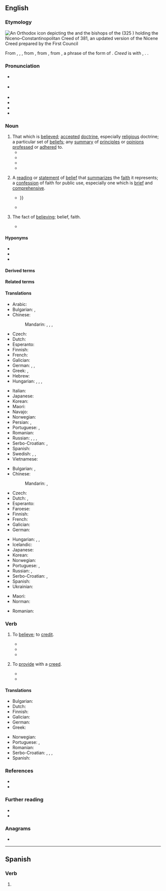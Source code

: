 {{also|Creed}}
==English==
{{was wotd|2018|May|20}}

===Etymology===
[[File:Nicaea icon.jpg|thumb|An [[Orthodox]] [[icon]] depicting the {{w|Constantine the Great}} and the [[bishop]]s of the {{w|First Council of Nicaea}} (325 {{C.E.|dots=yes}}) holding the Niceno–Constantinopolitan Creed of 381, an updated version of the [[Nicene Creed]] prepared by the First Council]]
{{PIE root|en|ḱerd|dʰeh₁}}

From {{inh|en|ang|creda}}, {{m|ang|crede}}, {{m|ang|credo}}, from {{der|en|la|crēdō||I believe}}, from {{der|en|itc-pro|*krezdō}}, from {{der|en|ine-pro|*ḱréddʰh₁eti|*ḱred dʰeh₁-|to place one's heart, i.e., to trust, believe}}, a {{glossary|compound}} phrase of the {{glossary|oblique case}} form of {{m|ine-pro|*ḱḗr||heart}}. ''Creed'' is {{glossary|cognate}} with {{cog|sga|cretim||to believe}}, {{cog|sa|श्रद्दधाति|tr=śráddadhāti||to have faith or faithfulness, to have belief or confidence, believe}}. {{doublet|en|shraddha}}.

===Pronunciation===
* {{a|RP}} {{IPA|en|/kɹiːd/}}
* {{a|GA}} {{IPA|en|/kɹid/}}
* {{audio|en|en-us-creed.ogg|Audio (GA)}}
* {{audio|en|en-au-creed.ogg|Audio (AU)}}
* {{rhymes|en|iːd}}
* {{audio|en|LL-Q1860 (eng)-I learned some phrases-creed.wav|Audio (UK)}}

===Noun===
{{en-noun}}

# That which is [[believe]]d; [[accepted#Adjective|accepted]] [[doctrine]], especially [[religious]] doctrine; a particular set of [[belief]]s; any [[summary]] of [[principle]]s or [[opinion]]s [[profess]]ed or [[adhere]]d to.
#* {{RQ:Byron Giaour|page=12|passage=Oh! who young Leila's glance could read / And keep that portion of his '''creed''', / Which saith, that woman is but dust, / A soulless toy for tyrant's lust?}}
#* {{RQ:Song Chinese in Singapore|chapter=XIII|page=522|format=full|passage=For three successive years, thereafter, as the anniversary of the War [''i.e.'', [[World War I]]] came round, equally large assemblies of British subjects of all races and '''creeds''' came together in the [[w:Victoria Theatre and Concert Hall|[Victoria] Theatre]] to reaffirm the resolution to carry on the war to a victorious end, until at last, after many vicissitudes, victory was secured to the Allies.}}
#* {{quote-song|en|author=Steve Harris|authorlink=Steve Harris (musician)|title={{w|Run to the Hills}}|artist={{w|Iron Maiden}}|date=12 February 1982|passage=He killed our tribes he killed our '''creed'''. / He took our game for his own need}}
#* {{quote-journal|en|author=Samira Shackle|title=On the frontline with Karachi’s ambulance drivers|url=https://www.theguardian.com/world/2017/apr/06/on-the-frontline-with-karachis-ambulance-drivers|archiveurl=https://web.archive.org/web/20170629134330/https://www.theguardian.com/world/2017/apr/06/on-the-frontline-with-karachis-ambulance-drivers|archivedate=29 June 2017|work={{w|The Guardian}}|location=London|date=6 April 2017|passage=Pakistan is a conservative, religious state. The Edhi Foundation is unusual in its ignoring of caste, '''creed''', religion and sect. This strict stance has led to some criticism from religious groups.}}
# {{lb|en|specifically|religion}} A [[reading#Noun|reading]] or [[statement]] of [[belief]] that [[summarize]]s the [[faith]] it represents; a [[confession]] of faith for public use, especially one which is [[brief#Adjective|brief]] and [[comprehensive]].
#: {{ux|en|A '''creed''' is a [[manifesto]] of religious or spiritual beliefs}}
#* {{quote-book|en|author=Jeremy Corderoy|title=A Short Dialogve, wherein is Proved, that No Man can be Saved without Good VVorkes|edition=2nd|location=Oxford|publisher=Printed by Ioseph Barnes, and are to be sold in [[w:St Paul's Cathedral|Paules Church-yard]] at the signe of the Crowne, by Simon Waterson|year=1604|page=40|pageurl=https://books.google.com/books?id=KFPy-GRTL3gC&pg=PA40|oclc=55185654|passage=[N]ow ſuch a liue vngodly, vvithout a care of doing the wil of the Lord (though they profeſſe him in their mouths, yea though they beleeue and acknowledge all the Articles of the '''Creed''', yea haue knowledge of the Scripturs) yet if they liue vngodly, they deny God, and therefore ſhal be denied, {{...}}}}
#* {{quote-book|en|author=Alister [Edgar] McGrath|authorlink=Alister McGrath|chapter=Getting the Most out of ''Apostles’ Creed''|title=Apostles’ Creed|series=LifeGuide Bible Studies|location=Downers Grove, Ill.|publisher={{w|InterVarsity Press}}|year=2015|page=6|pageurl=https://books.google.com/books?id=LfSkCgAAQBAJ&pg=PA6|isbn=978-0-8308-6270-2|passage=The Apostles' '''Creed''' was not the only '''creed''' to come into existence in the period of the early church. However, it is the oldest and simplest '''creed''' of the church. All Christian traditions recognize its authority and its importance as a standard of doctrine. To study the Apostles' '''Creed''' is to investigate a central element of our common Christian heritage.}}
# {{lb|en|rare}} The fact of [[believe|believing]]; belief, faith.
#* {{quote-book|en|author=[Lord Byron]|authorlink=Lord Byron|chapter=Canto I|title=[[w:Don Juan (Byron)|Don Juan]]|location=London|publisher=Printed by {{w|Thomas Davison}}, {{w|Whitefriars}}|year=1819|section=stanza CVI|page=56|pageurl=https://archive.org/stream/donjuan21byro#page/56/mode/1up/|oclc=9665909|passage=Oh love! how perfect is thy mystic art, / Strengthening the weak, and trampling on the strong, / How self-deceitful is the sagest part / Of mortals whom thy lure hath led along— / The precipice she stood on was immense, / So was her '''creed''' in her own innocence.}}

====Hyponyms====
* {{l|en|Apostles' Creed}}
* {{l|en|Athanasian Creed}}
* {{l|en|Nicene Creed}}

====Derived terms====
{{der3|en|Apostles' Creed|Athanasian Creed|creedal|[[creeded]] {{qualifier|adjective}}|creedless|miscreed|multicreed|Nicene Creed}}

====Related terms====
{{rel3|en|credible|credibility|credit|creditable|creditor|credence|credential|credo|credal|credendum|credent|credobaptism|credobaptist|credophile|credulity|credulous|credenza}}

====Translations====
{{trans-top|that which is believed}}
* Arabic: {{t+|ar|عَقِيدَة|f}}
* Bulgarian: {{t+|bg|вероизпове́дание|n}}, {{t+|bg|вѐрую|n}}
* Chinese:
*: Mandarin: {{t+|cmn|教義}}, {{t+|cmn|教义|tr=jiàoyì}}, {{t+|cmn|信條}}, {{t+|cmn|信条|tr=xìntiáo}}
* Czech: {{t|cs|vyznání|n}}
* Dutch: {{t+|nl|geloofsovertuiging|f}}
* Esperanto: {{t|eo|kredokonfeso}}
* Finnish: {{t+|fi|usko}}
* French: {{t+|fr|crédo|m}}
* Galician: {{t+|gl|credo|m}}
* German: {{t+|de|Credo|n}}, {{t+|de|Kredo|n}}, {{t+|de|Glaubensbekenntnis|n}}
* Greek: {{t+|el|δόγμα|n}}, {{t+|el|πίστη|f}}
* Hebrew: {{t+|he|דָּת|tr=dat}}
* Hungarian: {{t+|hu|hit}}, {{t+|hu|hitvallás}}, {{t+|hu|meggyőződés}}, {{q|especially of an artist about his/her tenets concerning one's profession}} {{t|hu|ars poetica}}
{{trans-mid}}
* Italian: {{t+|it|credo|m}}
* Japanese: {{t+|ja|教義|tr=きょうぎ, kyōgi}}
* Korean: {{t+|ko|교의}}
* Maori: {{t|mi|whakapono}}
* Navajo: {{t|nv|oodlą́}}
* Norwegian: {{t+|no|tro|m}}
* Persian: {{t+|fa|عقیده|tr='aqide}}, {{t+|fa|باور|tr=bâvar}}
* Portuguese: {{t+|pt|crença|f}}, {{t+|pt|credo|m}}
* Romanian: {{t+|ro|credință}}
* Russian: {{t+|ru|кре́до|n}}, {{qualifier|faith}} {{t+|ru|ве́ра|f}}, {{qualifier|religion}} {{t+|ru|вероиспове́дание|n}}, {{t+|ru|конфе́ссия|f}} {{qualifier|religion}}
* Serbo-Croatian: {{t+|sh|kredo|m}}, {{t+|sh|vjeruju}}
* Spanish: {{t+|es|credo|m}}
* Swedish: {{t+|sv|tro|c}}, {{t+|sv|lära|c}}, {{t|sv|troslära|c}}
* Vietnamese: {{t+|vi|tín điều}}
{{trans-bottom}}

{{trans-top|reading or statement of belief that summarizes the faith it represents}}
* Bulgarian: {{t|bg|кредо|n}}, {{t+|bg|вѐрую|n}}
* Chinese:
*: Mandarin: {{t+|cmn|信條}}, {{t+|cmn|信条|tr=xìntiáo}}
* Czech: {{t|cs|krédo|n}}
* Dutch: {{t+|nl|geloofsbelijdenis|f}}, {{t+|nl|credo|n}}
* Esperanto: {{t|eo|kredo}}
* Faroese: {{t|fo|trúarjáttan|f}}
* Finnish: {{t+|fi|uskontunnustus}}
* French: {{t+|fr|crédo|m}}
* Galician: {{t+|gl|credo|m}}
* German: {{t+|de|Glaubensbekenntnis|n}}
{{trans-mid}}
* Hungarian: {{t+|hu|hitvallás}}, {{t+|hu|krédó}}, {{q|the Apostles' Creed}} {{t|hu|hiszekegy}}
* Icelandic: {{t|is|trúarjátning|f}}
* Japanese: {{t|ja|信条|tr=しんじょう, shinjō}}
* Korean: {{t+|ko|신조}}
* Norwegian: {{t|no|trosbekjennelse|m}}
* Portuguese: {{t+|pt|crença|f}}, {{t+|pt|credo|m}}
* Russian: {{t+|ru|си́мвол ве́ры|m}}, {{qualifier|Catholicism}} {{t+|ru|кре́до|n}}
* Serbo-Croatian: {{t+|sh|kredo|m}}, {{t+|sh|vjeruju}}
* Spanish: {{t+|es|credo|m}}
* Ukrainian: {{t|uk|си́мвол ві́ри|m}}
{{trans-bottom}}

{{checktrans-top}}
* Maori: {{t-check|mi|mano}}
* Norman: {{t-check|nrf|symbole|m}} {{qualifier|Jersey}}
{{trans-mid}}
* Romanian: {{t+check|ro|crez|n}}
{{trans-bottom}}

===Verb===
{{en-verb}}

# {{lb|en|ambitransitive}} To [[believe]]; to [[credit#Verb|credit]].
#* {{quote-book|en|author=J[ohn] M[ilton]|authorlink=John Milton|title=[[w:Colasterion|Colasterion: A Reply to a Nameles Ansvver against The Doctrine and Discipline of Divorce. Wherein the Trivial Author of that Answer is Discover’d, the Licencer Conferr’d with, and the Opinion which They Traduce Defended]]|location=[London|publisher=Printed by Matthew Simmons?]|date=4 March 1645|oclc=946735373|newversion=republished in|title2=The Works of John Milton, Historical, Political, and Miscellaneous. Now More Correctly Printed from the Originals, than in Any Former Edition, and may Passages Restored, which have been hitherto Omitted. To which is Prefixed, an Account of His Life and Writings [by {{w|Thomas Birch}}]. In Two Volumes|location2=London|publisher2=Printed for [[w:Andrew Millar|A[ndrew] Millar]], in the [[w:Strand, London|Strand]]|year2=1753|volume2=I|page2=326|pageurl2=https://books.google.com/books?id=EhwcAQAAMAAJ&pg=PA326|oclc2=873117158|passage=Only this I marvelled, and other men have since, whenas I, in a ſubject ſo new to this age, and ſo hazardous to pleaſe, concealed not my name, why this author, defending that part which is ſo '''creeded''' by the people, would conceal his.}}
#* {{quote-book|en|author=Simon Scriblerus [pseudonym]|title=Whistoneutes: Or, Remarks on Mr. [[w:William Whiston|Whiston]]’s Historical Memoirs of the Life of Dr. {{w|Samuel Clarke}}, &c.|location=London|publisher=Printed for T. Warner, at th Black-Boy in [[w:Paternoster Row|Pater-Noster-Row]]|year=1731|page=42|pageurl=https://books.google.com/books?id=G1E6AAAAcAAJ&pg=PA42|oclc=642716509|passage=And ſo, no doubt, were his ''other'' Preferments as acceptable, which did require ſuch ''[[Athanasian|Athanaſsian]]'' Subſcriptions, &c. and which he in an ''Athanaſian Form ſubſcrib'd, '''creeded''''', and ''worſhip'd'' for till his dying-day.}}
#* {{quote-book|en|author=John Harland|chapter=Creed|title=A Glossary of Words Used in Swaledale, Yorkshire|series=Series C (Original Glossaries, and Glossaries with Fresh Editions)|seriesvolume=4|location=London|publisher=Published for the {{w|English Dialect Society}}, by [[w:Nicholas Trübner|Trübner & Co.]], 57 & 59, {{w|Ludgate Hill}}|year=1873|page=45|pageurl=https://books.google.com/books?id=BFQJAAAAQAAJ&pg=PA45|oclc=79689919|passage='I was n't for '''''creeding''''' me awn e'en,' believing my own eyes.|brackets=on}}
# {{lb|en|intransitive}} To [[provide]] with a [[#Noun|creed]].
#* {{quote-book|en|author=“The Survivor” [pseudonym; Walter Rowton]|chapter=Part the Fourth|title=Hal and I. In Four Parts|location=London|publisher={{w|Elliot Stock}}, 62 {{w|Paternoster Row}}|year=1872|page=122|pageurl=https://books.google.com/books?id=53ACAAAAQAAJ&pg=PA122|oclc=32680654|passage=The poor like Priests—Priests utilise the poor; / High Church the common people feeding / Exclaims—"You Low Church indolents observe / How we go about leavening and '''creeding'''!"}}
#* {{quote-book|en|author=Peter Slater|chapter=Religion as Story: The Biography of Norman Bethune|editor=Peter Slater|title=Religion and Culture in Canada = Religion et Culture au Canada|location=Toronto, Ont.|publisher=Canadian Corporation for Studies in Religion|year=1977|page=290|pageurl=https://books.google.com/books?id=31wAAAAAMAAJ&pg=PA290|isbn=978-0-919812-06-2|passage=Especially in the studies of religions less '''creeded''' than Christianity scholars have long insisted on the importance in religion of sacred stories.}}

====Translations====
{{trans-top-also|to believe, credit|believe}}
* Bulgarian: {{t+|bg|вя́рвам}}
* Dutch: {{t+|nl|geloven}}
* Finnish: {{t+|fi|uskoa}}
* Galician: {{t+|gl|crer}}
* German: {{t+|de|glauben}}
* Greek: {{t+|el|πιστεύω}}
{{trans-mid}}
* Norwegian: {{t+|no|tro}}
* Portuguese: {{t+|pt|acreditar}}, {{t+|pt|crer}}
* Romanian: {{t+|ro|crede}}
* Serbo-Croatian: {{t+|sh|vjerovati}}, {{t|sh|ispovijedati vjeru}}, {{t+|sh|verovati}}, {{t|sh|ispovedati veru}}
* Spanish: {{t+|es|creer}}
{{trans-bottom}}

{{trans-top|to provide with a creed}}
{{trans-mid}}
{{trans-bottom}}

===References===
* {{R:Century 1911}}
* {{R:Webster 1913}}

===Further reading===
* {{pedia}}
* {{pedia|creed (disambiguation)}}

===Anagrams===
* {{anagrams|en|a=cdeer|ceder|cered|rec'ed}}

----

==Spanish==

===Verb===
{{head|es|verb form}}

# {{es-verb form of|region=Spain|ending=er|mood=imperative|sense=affirmative|pers=2|formal=no|number=plural|creer}}